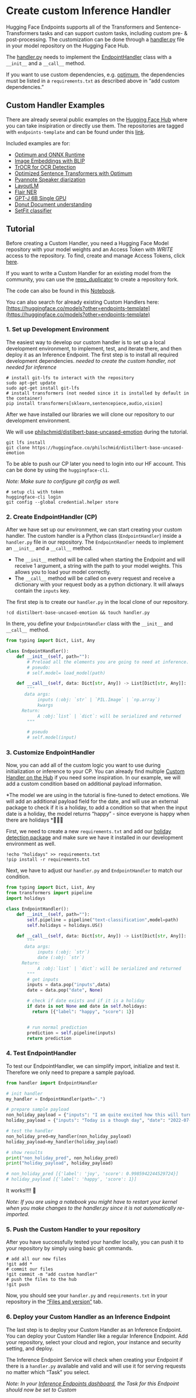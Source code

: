 # Create custom Inference Handler

Hugging Face Endpoints supports all of the Transformers and Sentence-Transformers tasks and can support custom tasks, including custom pre- & post-processing. The customization can be done through a [handler.py](https://huggingface.co/philschmid/distilbert-onnx-banking77/blob/main/handler.py) file in your model repository on the Hugging Face Hub.

The [handler.py](https://huggingface.co/philschmid/distilbert-onnx-banking77/blob/main/handler.py) needs to implement the [EndpointHandler](https://huggingface.co/philschmid/distilbert-onnx-banking77/blob/main/handler.py) class with a `__init__` and a `__call__` method.

If you want to use custom dependencies, e.g. [optimum](https://raw.githubusercontent.com/huggingface/optimum), the dependencies must be listed in a `requirements.txt` as described above in “add custom dependencies.”

## Custom Handler Examples

There are already several public examples on the [Hugging Face Hub](https://huggingface.co/models?other=endpoints-template) where you can take insipiration or directly use them. The repositories are tagged with `endpoints-template` and can be found under this [link](https://huggingface.co/models?other=endpoints-template).

Included examples are for:

* [Optimum and ONNX Runtime](https://huggingface.co/philschmid/distilbert-onnx-banking77)
* [Image Embeddings with BLIP](https://huggingface.co/florentgbelidji/blip_image_embeddings)
* [TrOCR for OCR Detection](https://huggingface.co/philschmid/trocr-base-printed)
* [Optimized Sentence Transformers with Optimum](https://huggingface.co/philschmid/all-MiniLM-L6-v2-optimum-embeddings)
* [Pyannote Speaker diarization](https://huggingface.co/philschmid/pyannote-speaker-diarization-endpoint)
* [LayoutLM](https://huggingface.co/philschmid/layoutlm-funsd)
* [Flair NER](https://huggingface.co/philschmid/flair-ner-english-ontonotes-large)
* [GPT-J 6B Single GPU](https://huggingface.co/philschmid/gpt-j-6B-fp16-sharded)
* [Donut Document understanding](https://huggingface.co/philschmid/donut-base-finetuned-cord-v2)
* [SetFit classifier](https://huggingface.co/philschmid/setfit-ag-news-endpoint)


## Tutorial

Before creating a Custom Handler, you need a Hugging Face Model repository with your model weights and an Access Token with _WRITE_ access to the repository. To find, create and manage Access Tokens, click [here](https://huggingface.co/settings/tokens).

If you want to write a Custom Handler for an existing model from the community, you can use the [repo_duplicator](https://huggingface.co/spaces/osanseviero/repo_duplicator) to create a repository fork.

The code can also be found in this [Notebook](https://colab.research.google.com/drive/1hANJeRa1PK1gZaUorobnQGu4bFj4_4Rf?usp=sharing).

You can also search for already existing Custom Handlers here: [https://huggingface.co/models?other=endpoints-template](https://huggingface.co/models?other=endpoints-template)

### 1. Set up Development Environment

The easiest way to develop our custom handler is to set up a local development environment, to implement, test, and iterate there, and then deploy it as an Inference Endpoint. The first step is to install all required development dependencies.
_needed to create the custom handler, not needed for inference_

```
# install git-lfs to interact with the repository
sudo apt-get update
sudo apt-get install git-lfs
# install transformers (not needed since it is installed by default in the container)
pip install transformers[sklearn,sentencepiece,audio,vision]
```

After we have installed our libraries we will clone our repository to our development environment.

We will use [philschmid/distilbert-base-uncased-emotion](https://huggingface.co/philschmid/distilbert-base-uncased-emotion) during the tutorial.

```
git lfs install
git clone https://huggingface.co/philschmid/distilbert-base-uncased-emotion
```

To be able to push our CP later you need to login into our HF account. This can be done by using the `huggingface-cli`.

_Note: Make sure to configure git config as well._

```
# setup cli with token
huggingface-cli login
git config --global credential.helper store
```

### 2. Create EndpointHandler (CP)

After we have set up our environment, we can start creating your custom handler. The custom handler is a Python class (`EndpointHandler`) inside a `handler.py` file in our repository. The `EndpointHandler` needs to implement an `__init__` and a `__call__` method.

- The `__init__` method will be called when starting the Endpoint and will receive 1 argument, a string with the path to your model weights. This allows you to load your model correctly.
- The `__call__` method will be called on every request and receive a dictionary with your request body as a python dictionary. It will always contain the `inputs` key.

The first step is to create our `handler.py` in the local clone of our repository.

```
!cd distilbert-base-uncased-emotion && touch handler.py
```

In there, you define your `EndpointHandler` class with the `__init__` and `__call__ `method.

```python
from typing import Dict, List, Any

class EndpointHandler():
    def __init__(self, path=""):
        # Preload all the elements you are going to need at inference.
        # pseudo:
        # self.model= load_model(path)

    def __call__(self, data: Dict[str, Any]) -> List[Dict[str, Any]]:
        """
       data args:
            inputs (:obj: `str` | `PIL.Image` | `np.array`)
            kwargs
      Return:
            A :obj:`list` | `dict`: will be serialized and returned
        """

        # pseudo
        # self.model(input)
```

### 3. Customize EndpointHandler

Now, you can add all of the custom logic you want to use during initialization or inference to your CP. You can already find multiple [Custom Handler on the Hub](https://huggingface.co/models?other=endpoints-template) if you need some inspiration. In our example, we will add a custom condition based on additional payload information.

*The model we are using in the tutorial is fine-tuned to detect emotions. We will add an additional payload field for the date, and will use an external package to check if it is a holiday, to add a condition so that when the input date is a holiday, the model returns “happy” - since everyone is happy when there are holidays *🌴🎉😆 

First, we need to create a new `requirements.txt` and add our [holiday detection package](https://pypi.org/project/holidays/) and make sure we have it installed in our development environment as well.

```
!echo "holidays" >> requirements.txt
!pip install -r requirements.txt
```

Next, we have to adjust our `handler.py` and `EndpointHandler` to match our condition.

```python
from typing import Dict, List, Any
from transformers import pipeline
import holidays

class EndpointHandler():
    def __init__(self, path=""):
        self.pipeline = pipeline("text-classification",model=path)
        self.holidays = holidays.US()

    def __call__(self, data: Dict[str, Any]) -> List[Dict[str, Any]]:
        """
       data args:
            inputs (:obj: `str`)
            date (:obj: `str`)
      Return:
            A :obj:`list` | `dict`: will be serialized and returned
        """
        # get inputs
        inputs = data.pop("inputs",data)
        date = data.pop("date", None)

        # check if date exists and if it is a holiday
        if date is not None and date in self.holidays:
          return [{"label": "happy", "score": 1}]


        # run normal prediction
        prediction = self.pipeline(inputs)
        return prediction
```

### 4. Test EndpointHandler

To test our EndpointHandler, we can simplify import, initialize and test it. Therefore we only need to prepare a sample payload.

```python
from handler import EndpointHandler

# init handler
my_handler = EndpointHandler(path=".")

# prepare sample payload
non_holiday_payload = {"inputs": "I am quite excited how this will turn out", "date": "2022-08-08"}
holiday_payload = {"inputs": "Today is a though day", "date": "2022-07-04"}

# test the handler
non_holiday_pred=my_handler(non_holiday_payload)
holiday_payload=my_handler(holiday_payload)

# show results
print("non_holiday_pred", non_holiday_pred)
print("holiday_payload", holiday_payload)

# non_holiday_pred [{'label': 'joy', 'score': 0.9985942244529724}]
# holiday_payload [{'label': 'happy', 'score': 1}]
```

It works!!!! 🎉

_Note: If you are using a notebook you might have to restart your kernel when you make changes to the handler.py since it is not automatically re-imported._

### 5. Push the Custom Handler to your repository

After you have successfully tested your handler locally, you can push it to your repository by simply using basic git commands.

```
# add all our new files
!git add *
# commit our files
!git commit -m "add custom handler"
# push the files to the hub
!git push
```

Now, you should see your `handler.py` and `requirements.txt` in your repository in the [“Files and version”](https://huggingface.co/philschmid/distilbert-base-uncased-emotion/tree/main) tab.

### 6. Deploy your Custom Handler as an Inference Endpoint

The last step is to deploy your Custom Handler as an Inference Endpoint. You can deploy your Custom Handler like a regular Inference Endpoint. Add your repository, select your cloud and region, your instance and security setting, and deploy.

The Inference Endpoint Service will check when creating your Endpoint if there is a `handler.py` available and valid and will use it for serving requests no matter which “Task” you select.

_Note: In your [Inference Endpoints dashboard](https://ui.endpoints.huggingface.co/), the Task for this Endpoint should now be set to Custom_
